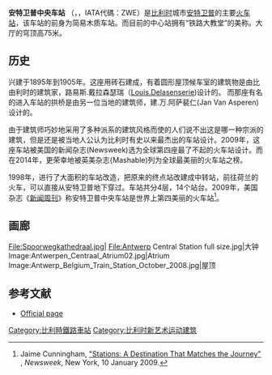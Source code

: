 {{NoteTA
|G1=Transport
}}
{{Infobox station
| name          = 安特衛普中央車站
| type          = [[File:SNCB_logo.svg|32px]]比利時國鐵車站
| style         = 比利時鐵路
| image         = Antwerpen_Centraal_station_12-07-2010_14-04-17.JPG
| image_size    =
| image_caption =
| address       = 安特衛普Koningin Astridplein
| coordinates   = {{Coord|51|13|02|N|4|25|16|E|region:BE_type:railwaystation_source:dewiki|display=inline,title}}
| line          =[[HSL_4|4]]、{{link-en|比利時12號鐵路|Belgian railway line 12|12}}、{{link-en|比利時25號鐵路|Belgian railway line 25|25}}、{{link-en|比利時27號鐵路|Belgian railway line 27|27}}
| other         =
| structure     =
| platform      = 14
| depth         =
| levels        = 4
| tracks        =
| parking       =
| bicycle       =
| baggage_check =
| opened        = 1905年8月11日
| closed        =
| rebuilt       =
| electrified   =
| ADA           =
| code          = ANTC
| owned         = [[比利時國鐵|比利時國鐵]]
| zone          =
| smartcardname =
| smartcardstatus =
| former        =
| passengers    =
| pass_year     =
| pass_percent  =
| pass_system   =
| mpassengers   =
| services      =
| map_locator   =
}}
'''安特卫普中央车站''' （{{lang-nl|Station Antwerpen-Centraal}}，{{lang-fr|Gare d'Anvers-Central}}，IATA代碼：ZWE）是[[比利时|比利时]]城市[[安特卫普|安特卫普]]的主要[[火车站|火车站]]，该车站的前身为简易木质车站。而目前的中心站拥有“铁路大教堂”的美称。大厅的穹顶高75米。

== 历史 ==
兴建于1895年到1905年。这座用砖石建成，有着圆形屋顶候车室的建筑物是由比由利时的建筑家，路易斯.戴拉森瑟瑞（[[Louis.Delasenserie|Louis.Delasenserie]])设计的。 而那座有名的进入车站的拱桥是由另一位当地的建筑师，建.万.阿萨裴仁(Jan Van Asperen)设计的。

由于建筑师巧妙地采用了多种派系的建筑风格而使的人们说不出这是哪一种宗派的建筑，但是还是被当地人公认为比利时有史以来最杰出的车站设计。2009年，这座车站被美国的新闻杂志(Newsweek)选为全球第四座最了不起的火车站设计。而在2014年，更荣幸地被英美杂志{Mashable)列为全球最美丽的火车站之榜。

1998年，进行了大面积的车站改造，把原来的终点站改建成中转站，前往荷兰的火车，可以直接从安特卫普地下穿过。车站共分4层，14个站台。2009年，美国杂志《[[新闻周刊|新闻周刊]]》称安特卫普中央车站是世界上第四美丽的火车站<ref>Jaime Cunningham, [http://www.newsweek.com/id/178825 "Stations: A Destination That Matches the Journey"] {{Wayback|url=http://www.newsweek.com/id/178825 |date=20100413070849 }}, ''Newsweek'', New York, 10 January 2009.</ref>。

== 画廊 ==
<gallery>
File:Spoorwegkathedraal.jpg|
File:Antwerp Central Station full size.jpg|大钟
Image:Antwerpen_Centraal_Atrium02.jpg|Atrium
Image:Antwerp_Belgium_Train_Station_October_2008.jpg|屋顶
</gallery>

== 参考文献 ==
{{Commons category|安特衛普中央車站}}
{{Reflist}}
*[http://hari.b-holding.be/infsta/InfoStation.aspx?StationId=1000037&Lang=3 Official page] {{Wayback|url=http://hari.b-holding.be/infsta/InfoStation.aspx?StationId=1000037&Lang=3 |date=20110706133429 }} 

{{DEFAULTSORT:安特衛普中央車站}}
[[Category:比利時鐵路車站|Category:比利時鐵路車站]]
[[Category:比利时新艺术运动建筑|Category:比利时新艺术运动建筑]]